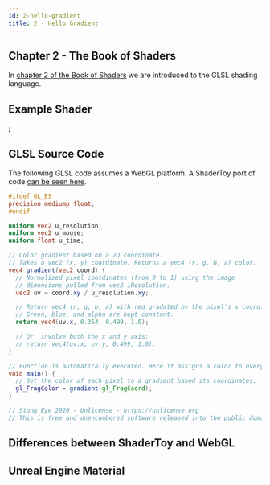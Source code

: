 ```yaml
---
id: 2-hello-gradient
title: 2 - Hello Gradient
---
```


## Chapter 2 - The Book of Shaders

In [chapter 2 of the Book of Shaders](https://thebookofshaders.com/02/) we are introduced to the GLSL shading language.

## Example Shader


<ResponsiveShader
  maxWidth="530"
  height="320"
  fragShaderPath="/shaders/2.0-hello-gradient.frag"
/>
;

## GLSL Source Code

The following GLSL code assumes a WebGL platform. A ShaderToy port of code [can be seen here](https://www.shadertoy.com/view/tsBBz3).

```glsl
#ifdef GL_ES
precision mediump float;
#endif

uniform vec2 u_resolution;
uniform vec2 u_mouse;
uniform float u_time;

// Color gradient based on a 2D coordinate.
// Takes a vec2 (x, y) coordinate. Returns a vec4 (r, g, b, a) color.
vec4 gradient(vec2 coord) {
  // Normalized pixel coordinates (from 0 to 1) using the image
  // dimensions pulled from vec2 iResolution.
  vec2 uv = coord.xy / u_resolution.xy;

  // Return vec4 (r, g, b, a) with red gradated by the pixel's x coord.
  // Green, blue, and alpha are kept constant.
  return vec4(uv.x, 0.364, 0.499, 1.0);

  // Or, involve both the x and y axis:
  // return vec4(uv.x, uv.y, 0.499, 1.0);
}

// Function is automatically executed. Here it assigns a color to every pixel.
void main() {
  // Set the color of each pixel to a gradient based its coordinates.
  gl_FragColor = gradient(gl_FragCoord);
}

// Stung Eye 2020 - Unlicense - https://unlicense.org
// This is free and unencumbered software released into the public domain.
```

## Differences between ShaderToy and WebGL

## Unreal Engine Material
